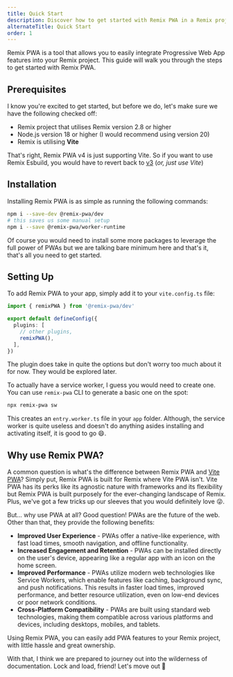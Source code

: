 ```yaml
---
title: Quick Start
description: Discover how to get started with Remix PWA in a Remix project
alternateTitle: Quick Start
order: 1
---
```


<Tooltip tip="Remix Progressive Web App">Remix PWA</Tooltip> is a tool that allows you to easily integrate Progressive Web App features into your Remix project. This guide will walk you through the steps to get started with Remix PWA.

## Prerequisites

I know you're excited to get started, but before we do, let's make sure we have the following checked off:

- Remix project that utilises Remix version 2.8 or higher
- Node.js version 18 or higher (I would recommend using version 20)
- Remix is utilising **Vite**

That's right, Remix PWA v4 is just supporting Vite. So if you want to use Remix Esbuild, you would have to revert back to [v3](/docs/3.0.19)
(*or, just use Vite*)

## Installation

Installing Remix PWA is as simple as running the following commands:

```bash
npm i --save-dev @remix-pwa/dev
# this saves us some manual setup
npm i --save @remix-pwa/worker-runtime
```

Of course you would need to install some more packages to leverage the full power of PWAs but we are talking bare minimum here and that's it,
that's all you need to get started.

## Setting Up

To add Remix PWA to your app, simply add it to your `vite.config.ts` file:

```ts {{ filename: 'vite.config.ts' }}
import { remixPWA } from '@remix-pwa/dev'

export default defineConfig({
  plugins: [
    // other plugins,
    remixPWA(),
  ],
})
```

The plugin does take in quite the options but don't worry too much about it for now. They would be explored later.

To actually have a service worker, I guess you would need to create one. You can use `remix-pwa` CLI to generate a basic one
on the spot:

```bash
npx remix-pwa sw
```

This creates an `entry.worker.ts` file in your `app` folder. Although, the service worker is quite useless and doesn't do anything
asides installing and activating itself, it is good to go 😄.

## Why use Remix PWA?

A common question is what's the difference between Remix PWA and [Vite PWA](https://vite-pwa-org.netlify.app/)? Simply put, Remix PWA is built
for Remix where Vite PWA isn't. Vite PWA has its perks like its agnostic nature with frameworks and its flexibility but Remix PWA is built
purposely for the ever-changing landscape of Remix. Plus, we've got a few tricks up our sleeves that you would definitely love 😜.

But... why use PWA at all? Good question! PWAs are the future of the web. Other than that, they provide the following benefits:

- **Improved User Experience** - PWAs offer a native-like experience, with fast load times, smooth navigation, and offline functionality.
- **Increased Engagement and Retention** - PWAs can be installed directly on the user's device, appearing like a regular app with an icon on the home screen.
- **Improved Performance** - PWAs utilize modern web technologies like Service Workers, which enable features like caching, background sync, and push notifications.
This results in faster load times, improved performance, and better resource utilization, even on low-end devices or poor network conditions.
- **Cross-Platform Compatibility** - PWAs are built using standard web technologies, making them compatible across various platforms and devices,
including desktops, mobiles, and tablets.

Using Remix PWA, you can easily add PWA features to your Remix project, with little hassle and great ownership.

With that, I think we are prepared to journey out into the wilderness of documentation. Lock and load, friend! Let's move out 🚀
